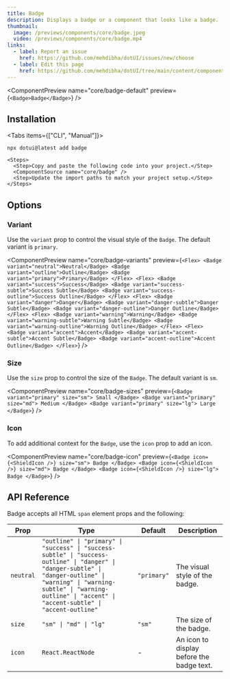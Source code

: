 ```yaml
---
title: Badge
description: Displays a badge or a component that looks like a badge.
thumbnail:
  image: /previews/components/core/badge.jpeg
  video: /previews/components/core/badge.mp4
links:
  - label: Report an issue
    href: https://github.com/mehdibha/dotUI/issues/new/choose
  - label: Edit this page
    href: https://github.com/mehdibha/dotUI/tree/main/content/components/data-display/badge.mdx?plain=1
---
```


<ComponentPreview name="core/badge-default" preview={`<Badge>Badge</Badge>`} />

## Installation

<Tabs items={["CLI", "Manual"]}>
  <Tab value="CLI">
  
  ```package-install
npx dotui@latest add badge
```

  </Tab>
  <Tab value="manual">
  
    <Steps>
      <Step>Copy and paste the following code into your project.</Step>
      <ComponentSource name="core/badge" />
      <Step>Update the import paths to match your project setup.</Step>
    </Steps>

  </Tab>
</Tabs>

## Options

### Variant

Use the `variant` prop to control the visual style of the `Badge`. The default variant is `primary`.

<ComponentPreview
  name="core/badge-variants"
  preview={`<Flex>
    <Badge variant="neutral">Neutral</Badge>
    <Badge variant="outline">Outline</Badge>
    <Badge variant="primary">Primary</Badge>
  </Flex>
  <Flex>
    <Badge variant="success">Success</Badge>
    <Badge variant="success-subtle">Success Subtle</Badge>
    <Badge variant="success-outline">Success Outline</Badge>
  </Flex>
  <Flex>
    <Badge variant="danger">Danger</Badge>
    <Badge variant="danger-subtle">Danger Subtle</Badge>
    <Badge variant="danger-outline">Danger Outline</Badge>
  </Flex>
  <Flex>
    <Badge variant="warning">Warning</Badge>
    <Badge variant="warning-subtle">Warning Subtle</Badge>
    <Badge variant="warning-outline">Warning Outline</Badge>
  </Flex>
  <Flex>
    <Badge variant="accent">Accent</Badge>
    <Badge variant="accent-subtle">Accent Subtle</Badge>
    <Badge variant="accent-outline">Accent Outline</Badge>
  </Flex>`}
/>

### Size

Use the `size` prop to control the size of the `Badge`. The default variant is `sm`.

<ComponentPreview
  name="core/badge-sizes"
  preview={`<Badge variant="primary" size="sm">
    Small
  </Badge>
  <Badge variant="primary" size="md">
    Medium
  </Badge>
  <Badge variant="primary" size="lg">
    Large
  </Badge>`}
/>

### Icon

To add additional context for the `Badge`, use the `icon` prop to add an icon.

<ComponentPreview
  name="core/badge-icon"
  preview={`<Badge icon={<ShieldIcon />} size="sm">
    Badge
  </Badge>
  <Badge icon={<ShieldIcon />} size="md">
    Badge
  </Badge>
  <Badge icon={<ShieldIcon />} size="lg">
    Badge
  </Badge>`}
/>

## API Reference

Badge accepts all HTML `span` element props and the following:

| Prop      | Type                                                                                                                                                                                                                                       | Default     | Description                               |
| --------- | ------------------------------------------------------------------------------------------------------------------------------------------------------------------------------------------------------------------------------------------ | ----------- | ----------------------------------------- |
| `neutral` | `"outline" \| "primary" \| "success" \| "success-subtle" \| "success-outline" \| "danger" \| "danger-subtle" \| "danger-outline" \| "warning" \| "warning-subtle" \| "warning-outline" \| "accent" \| "accent-subtle" \| "accent-outline"` | `"primary"` | The visual style of the badge.            |
| `size`    | `"sm" \| "md" \| "lg"`                                                                                                                                                                                                                     | `"sm"`      | The size of the badge.                    |
| `icon`    | `React.ReactNode`                                                                                                                                                                                                                          | -           | An icon to display before the badge text. |

